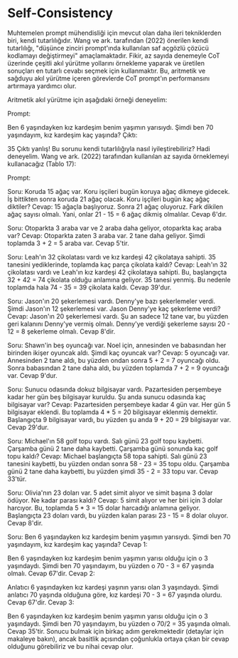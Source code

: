 # Self-Consistency

Muhtemelen prompt mühendisliği için mevcut olan daha ileri tekniklerden biri, kendi tutarlılığıdır. Wang ve ark. tarafından (2022) önerilen kendi tutarlılığı, "düşünce zinciri prompt'ında kullanılan saf açgözlü çözücü kodlamayı değiştirmeyi" amaçlamaktadır. Fikir, az sayıda denemeyle CoT üzerinde çeşitli akıl yürütme yollarını örnekleme yaparak ve üretilen sonuçları en tutarlı cevabı seçmek için kullanmaktır. Bu, aritmetik ve sağduyu akıl yürütme içeren görevlerde CoT prompt'ın performansını artırmaya yardımcı olur.

Aritmetik akıl yürütme için aşağıdaki örneği deneyelim:

Prompt:

Ben 6 yaşındayken kız kardeşim benim yaşımın yarısıydı. Şimdi ben 70 yaşındayım, kız kardeşim kaç yaşında?
Çıktı:

35
Çıktı yanlış! Bu sorunu kendi tutarlılığıyla nasıl iyileştirebiliriz? Hadi deneyelim. Wang ve ark. (2022) tarafından kullanılan az sayıda örneklemeyi kullanacağız (Tablo 17):

Prompt:

Soru: Koruda 15 ağaç var. Koru işçileri bugün koruya ağaç dikmeye gidecek. İş bittikten sonra
koruda 21 ağaç olacak. Koru işçileri bugün kaç ağaç diktiler?
Cevap: 15 ağaçla başlıyoruz. Sonra 21 ağaç oluyoruz. Fark dikilen ağaç sayısı olmalı.
Yani, onlar 21 - 15 = 6 ağaç dikmiş olmalılar. Cevap 6'dır.

Soru: Otoparkta 3 araba var ve 2 araba daha geliyor, otoparkta kaç araba var?
Cevap: Otoparkta zaten 3 araba var. 2 tane daha geliyor. Şimdi toplamda 3 + 2 = 5 araba var. Cevap 5'tir.

Soru: Leah'ın 32 çikolatası vardı ve kız kardeşi 42 çikolataya sahipti. 35 tanesini yediklerinde, toplamda kaç parça çikolata kaldı?
Cevap: Leah'ın 32 çikolatası vardı ve Leah'ın kız kardeşi 42 çikolataya sahipti. Bu, başlangıçta 32 + 42 = 74
çikolata olduğu anlamına geliyor. 35 tanesi yenmiş. Bu nedenle toplamda hala 74 - 35 = 39 çikolata kaldı. Cevap 39'dur.

Soru: Jason'ın 20 şekerlemesi vardı. Denny'ye bazı şekerlemeler verdi. Şimdi Jason'ın 12 şekerlemesi var. Jason Denny'ye kaç şekerleme verdi?
Cevap: Jason'ın 20 şekerlemesi vardı. Şu an sadece 12 tane var, bu yüzden geri kalanını Denny'ye vermiş olmalı. Denny'ye verdiği şekerleme sayısı 20 - 12 = 8 şekerleme olmalı. Cevap 8'dir.

Soru: Shawn'in beş oyuncağı var. Noel için, annesinden ve babasından her birinden ikişer oyuncak aldı. Şimdi kaç oyuncak var?
Cevap: 5 oyuncağı var. Annesinden 2 tane aldı, bu yüzden ondan sonra 5 + 2 = 7 oyuncağı oldu. Sonra babasından 2 tane daha aldı, bu yüzden toplamda 7 + 2 = 9 oyuncağı var. Cevap 9'dur.

Soru: Sunucu odasında dokuz bilgisayar vardı. Pazartesiden perşembeye kadar her gün beş bilgisayar kuruldu. Şu anda sunucu odasında kaç bilgisayar var?
Cevap: Pazartesiden perşembeye kadar 4 gün var. Her gün 5 bilgisayar eklendi. Bu toplamda 4 * 5 =
20 bilgisayar eklenmiş demektir. Başlangıçta 9 bilgisayar vardı, bu yüzden şu anda 9 + 20 = 29 bilgisayar var. Cevap 29'dur.

Soru: Michael'ın 58 golf topu vardı. Salı günü 23 golf topu kaybetti. Çarşamba günü 2 tane daha kaybetti. Çarşamba günü sonunda kaç golf topu kaldı?
Cevap: Michael başlangıçta 58 topa sahipti. Salı günü 23 tanesini kaybetti, bu yüzden ondan sonra 58 - 23 = 35 topu oldu. Çarşamba günü 2 tane daha kaybetti, bu yüzden şimdi 35 - 2 = 33 topu var. Cevap 33'tür.

Soru: Olivia'nın 23 doları var. 5 adet simit alıyor ve simit başına 3 dolar ödüyor. Ne kadar parası kaldı?
Cevap: 5 simit alıyor ve her biri için 3 dolar harcıyor. Bu, toplamda 5 * 3 = 15 dolar harcadığı anlamına geliyor. Başlangıçta 23 doları vardı, bu yüzden kalan parası 23 - 15 = 8 dolar oluyor. Cevap 8'dir.

Soru: Ben 6 yaşındayken kız kardeşim benim yaşımın yarısıydı. Şimdi ben 70 yaşındayım, kız kardeşim kaç yaşında?
Cevap 1:

Ben 6 yaşındayken kız kardeşim benim yaşımın yarısı olduğu için o 3 yaşındaydı. Şimdi ben 70 yaşındayım, bu yüzden o 70 - 3 = 67 yaşında olmalı. Cevap 67'dir.
Cevap 2:

Anlatıcı 6 yaşındayken kız kardeşi yaşının yarısı olan 3 yaşındaydı. Şimdi anlatıcı 70 yaşında olduğuna göre, kız kardeşi 70 - 3 = 67 yaşında olurdu. Cevap 67'dir.
Cevap 3:

Ben 6 yaşındayken kız kardeşim benim yaşımın yarısı olduğu için o 3 yaşındaydı. Şimdi ben 70 yaşındayım, bu yüzden o 70/2 = 35 yaşında olmalı. Cevap 35'tir.
Sonucu bulmak için birkaç adım gerekmektedir (detaylar için makaleye bakın), ancak basitlik açısından çoğunlukla ortaya çıkan bir cevap olduğunu görebiliriz ve bu nihai cevap olur.
